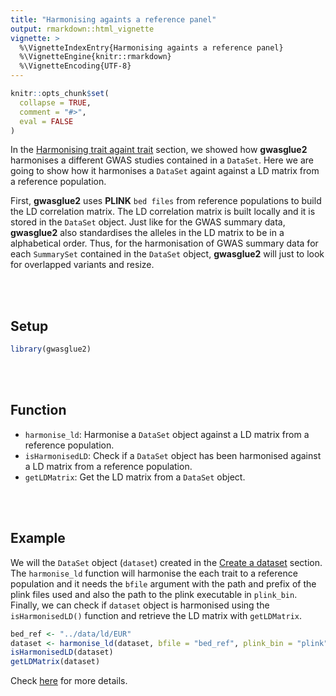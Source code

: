 ```yaml
---
title: "Harmonising againts a reference panel"
output: rmarkdown::html_vignette
vignette: >
  %\VignetteIndexEntry{Harmonising againts a reference panel}
  %\VignetteEngine{knitr::rmarkdown}
  %\VignetteEncoding{UTF-8}
---
```


```r
knitr::opts_chunk$set(
  collapse = TRUE,
  comment = "#>",
  eval = FALSE
)
```
In the [Harmonising trait againt trait](processing-harmonise.html) section, we showed how **gwasglue2** harmonises a different GWAS studies contained in a `DataSet`. Here we are going to show how it harmonises a `DataSet` againt against a LD matrix from a reference population.

First, **gwasglue2** uses **PLINK** `bed files` from reference populations to build the LD correlation matrix. The LD correlation matrix is built locally and it is stored in the `DataSet` object. Just like for the GWAS summary data, **gwasglue2** also standardises the alleles in the LD matrix to be in a alphabetical order. Thus, for the harmonisation of GWAS summary data for each `SummarySet` contained in the `DataSet` object, **gwasglue2** will just to look for overlapped variants and resize. 


<br>
<br>

## Setup
```r
library(gwasglue2)
```


<br>
<br>

## Function
* `harmonise_ld`: Harmonise a `DataSet` object against a LD matrix from a reference population.
* `isHarmonisedLD`: Check if a `DataSet` object has been harmonised against a LD matrix from a reference population.
* `getLDMatrix`: Get the LD matrix from a `DataSet` object.

<br>
<br>

## Example

We will the `DataSet` object (`dataset`) created in the [Create a dataset](processing-dataset.html) section. The `harmonise_ld` function will harmonise the each trait to a reference population and it needs the `bfile` argument with the path and prefix of the plink files used and also the path to the plink executable in `plink_bin`. Finally, we can check if  `dataset` object is harmonised using the `isHarmonisedLD()` function and retrieve the LD matrix with `getLDMatrix`.

```r
bed_ref <- "../data/ld/EUR"
dataset <- harmonise_ld(dataset, bfile = "bed_ref", plink_bin = "plink")
isHarmonisedLD(dataset)
getLDMatrix(dataset)
```
Check [here](harmonise_ld.html) for more details. 